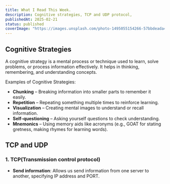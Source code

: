 ```yaml
---
title: What I Read This Week.
description: Cognitive strategies, TCP and UDP protocol,
publishedAt: 2025-02-21
status: published
coverImage: "https://images.unsplash.com/photo-1495055154266-57bbdeada43e?q=80&w=2070&auto=format&fit=crop&ixlib=rb-4.0.3&ixid=M3wxMjA3fDB8MHxwaG90by1wYWdlfHx8fGVufDB8fHx8fA%3D%3D"
---
```



## Cognitive Strategies

A cognitive strategy is a mental process or technique used to learn, solve problems, or process information effectively. It helps in thinking, remembering, and understanding concepts.

Examples of Cognitive Strategies:

- **Chunking** – Breaking information into smaller parts to remember it easily.
- **Repetition** – Repeating something multiple times to reinforce learning.
- **Visualization** – Creating mental images to understand or recall information.
- **Self-questioning** – Asking yourself questions to check understanding.
- **Mnemonics** – Using memory aids like acronyms (e.g., GOAT for stating gretness, making rhymes for learning words).

## TCP and UDP

### 1. TCP(Transmission control protocol)

- **Send information**: Allows us send information from one server to another, specifying IP address and PORT.
